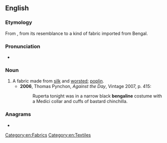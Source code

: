 ==English==

===Etymology===
From {{bor|en|fr|bengaline}}, from its resemblance to a kind of fabric imported from Bengal.

===Pronunciation===
* {{IPA|/ˈbɛŋɡəliːn/|lang=en}}

===Noun===
{{en-noun|~}}

# A fabric made from [[silk]] and [[worsted]]; [[poplin]].
#* '''2006''', Thomas Pynchon, ''Against the Day'', Vintage 2007, p. 415:
#*: Ruperta tonight was in a narrow black '''bengaline''' costume with a Medici collar and cuffs of bastard chinchilla.

===Anagrams===
* {{anagrams|en|a=abeegilnn|Bengelian}}

[[Category:en:Fabrics]]
[[Category:en:Textiles]]